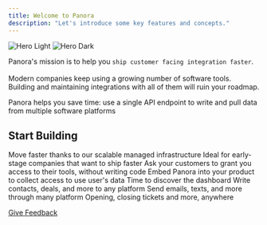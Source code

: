 ```yaml
---
title: Welcome to Panora
description: "Let's introduce some key features and concepts."
---
```

<img
  className="block dark:hidden"
  src="/images/panora.png"
  alt="Hero Light"
/>
<img
  className="hidden dark:block"
  src="/images/hero-dark.svg"
  alt="Hero Dark"
/>


Panora's mission is to help you `ship customer facing integration faster`. <br></br>
Modern companies keep using a growing number of software tools. Building and maintaining integrations with all of them will ruin your roadmap.

Panora helps you save time: use a single API endpoint to write and pull data from multiple software platforms

## Start Building


<Steps>

<Step title="Welcome on Board! First Create a free account, or run the self-hosted version:">
<CardGroup cols={2}>
  <Card
    title="Create an account"
    icon="pen-to-square"
    href="https://tally.so/r/w5ZoaN?source=docs_welcome"
  >
    Move faster thanks to our scalable managed infrastructure
  </Card>
  <Card
    title="Self-Host"
    icon="image"
    href="https://github.com/panoratech/Panora"
  >
    Ideal for early-stage companies that want to ship faster
  </Card>
</CardGroup>
  </Step>

<Step title="Collect access rights your users data">
<CardGroup cols={2}>
  <Card
    title="No Code: Magic links"
    icon="wand-magic-sparkles"
    href="/concepts/magic-links"
  >
    Ask your customers to grant you access to their tools, without writing code
  </Card>
  <Card
    title="For Developpers: Native Integration"
    icon="code"
    href="https://mintlify.com/docs/development"
  >
    Embed Panora into your product to collect access to use user's data
  </Card>
</CardGroup>

  </Step>

  <Step title="Generate your API Keys">
   Time to discover the dashboard
  </Step>

  <Step title="Start reading and writing data to multitple platforms with one endpoint">
  
<CardGroup cols={3}>
  <Card
    title="CRM"
    icon="address-book"
    href="https://mintlify.com/docs/quickstart"
  >
    Write contacts, deals, and more to any platform
  </Card>
  <Card
    title="Marketing Automation"
    icon="arrow-up-right-dots"
    href="/marketing_automation/introduction"
  >
    Send emails, texts, and more through many platform
  </Card>
    <Card
    title="Ticketing"
    icon="ticket"
    href="/ticketing/introduction"
  >
    Opening, closing tickets and more, anywhere
  </Card>

</CardGroup>


  </Step>


</Steps>




[Give Feedback](https://tally.so/r/mRD1QQ?feedback_source=welcome)
